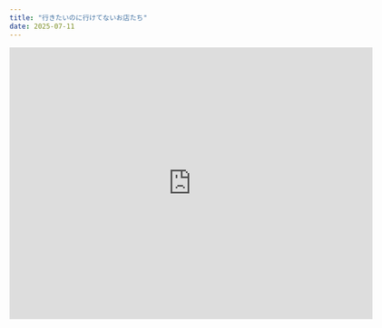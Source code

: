 ```yaml
---
title: "行きたいのに行けてないお店たち"
date: 2025-07-11
---
```


<iframe src="https://www.google.com/maps/d/embed?mid=13Fh893jJCcWwewCAMGr_k9aZVI2gTLY&ehbc=2E312F"							
width="640"
height="480"
id="frame"
frameborder="0"
allowfullscreen
loading="lazy"
referrerpolicy="no-referrer-when-downgrade"
/>

安価帯を外れており一人で行くようなお店じゃない場合、あんまり行けないことが多い。思いつく分リストアップしておきます。

### Abundance
Redhill駅近く。台湾料理屋さん。ランチ・ディナー問わず。予算$10\~30。  
とにかく日本人からの評判が良いので、舌に間違いなく合うはず。  
クラフトビールも置いているらしいので、飲みも入れたい場合にもありかも。

### Niu Dian Beef Noodles
Holland Village。ミシュランビブグルマンを取得した台湾の牛肉麺屋さん。ランチ想定。予算$20。

### Spicy Noodle SG 大師兄銷魂麵舖
City Hall。台湾の麺料理屋さん。ランチでもディナーでも。予算$20\~30。

### iO Italian Osteria
HillView駅。イタリアン。ランチでもディナーでも。予算$30\~60。

### Liu Lang Mian Noodle Bar
Alexandra。ラーメン屋さん。漢ラーメンと同じショッピングモール。ランチ想定だがディナーでも。予算$15\~20。  
日本人の間で話題になっていた。

### LILYAN Singapore
Boat Quayにあるお蕎麦屋さん。ちょっと気になる。予算$20。

### Umai Artisanal Udon Bar
Guoco Midtownのうどん屋さん。予算$20。

### 鶏金
Fort Canning駅前。水炊きとかもつ鍋とかが食べられる居酒屋。予算$50。

### Yuzutei Japanese Restaurant
Pasir Panjang駅から少し離れたところに位置しているしゃぶしゃぶ屋さん。Googleマップで見つけて気になった。ランチ・ディナー想定。予算はメニューごとに大きく違うため未設定で。  
クラフトビールも安価で取り扱っているよう。

### 半亩田 贵州酸汤火锅
Jurong East駅(Vision Exchange)の貴州風火鍋屋さん。貴州のごはんなんてそうそう食べられないのでとても気になる。ディナー想定。予算？？？。

### Pocket by Flip Coffee Roasters
Bukit Timah (Tan Kah Kee駅)にあるカフェ。何故かずっと行きたいリストに入ってた。予算$20。

### Suzuki Cafe and Roastery
Boon Lay駅からバス。日本テイストなカフェ。

### Time Table Cafe 研磨时光咖啡
505 Jurong West Market近くのカフェ。ランチ想定。

### Bok's Kitchen by Hidden Chefs
Boon Lay Shopping Centre近くのカフェ。パスタが美味しそう。ランチ想定。予算$20。

### Mamma Mia Trattoria E Caffè
Jurong Pointにあるイタリアン。意外と安め。ランチでもディナーでも。予算$20\~30。

### Legendary Hong Kong Restaurant
Jurong Pointにある香港の茶餐廳テイストのお店。ちょっと高め。予算$20\~40くらいか。  

### BBQ Box 串烧工坊
Jurong Pointにある中国式串焼き屋さん。ディナー想定。予算$10\~30。

### 中河小镇 Pioneer
Pioneer駅近くの中国東北料理屋さん。串焼きいっぱいでとてもリーズナブル。ディナー想定。予算$10\~30。

### PEN \& INC
NTU North Spineにあるイタリアンレストラン。ランチでもディナーでもいいが、とにかく一回くらいは行きたさがある。予算$20\~30くらいか。

### City Hot Pot
Jurong Pointにある火鍋屋さん。Haidilaoじゃないところに行ってみたさがある。予算？？？。

### Victor's Kitchen/Dim Sum Haus/Yum Cha/Yi Dian Xing
飲茶をするならここらへんが良さそう。ランチでもディナーでも。予算$20\~40。